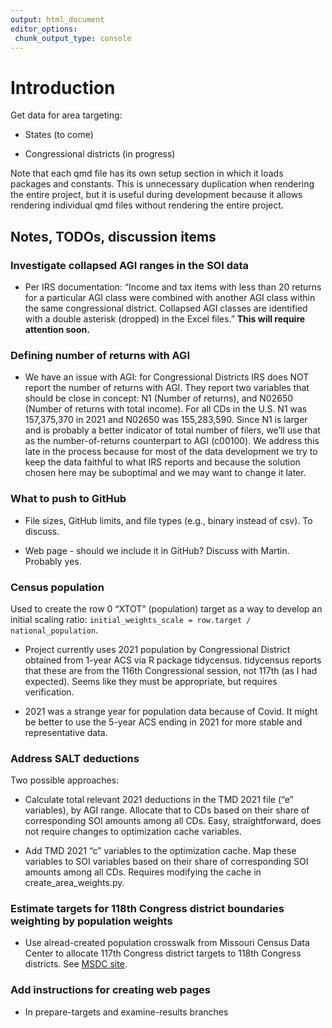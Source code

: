 ```yaml
---
output: html_document
editor_options: 
 chunk_output_type: console
---
```


# Introduction

Get data for area targeting:

-   States (to come)

-   Congressional districts (in progress)

Note that each qmd file has its own setup section in which it loads packages and constants. This is unnecessary duplication when rendering the entire project, but it is useful during development because it allows rendering individual qmd files without rendering the entire project.

## Notes, TODOs, discussion items

### Investigate collapsed AGI ranges in the SOI data

-   Per IRS documentation: "Income and tax items with less than 20 returns for a particular AGI class were combined with another AGI class within the same congressional district. Collapsed AGI classes are identified with a double asterisk (dropped) in the Excel files." **This will require attention soon.**

### Defining number of returns with AGI

-   We have an issue with AGI: for Congressional Districts IRS does NOT report the number of returns with AGI. They report two variables that should be close in concept: N1 (Number of returns), and N02650 (Number of returns with total income). For all CDs in the U.S. N1 was 157,375,370 in 2021 and N02650 was 155,283,590. Since N1 is larger and is probably a better indicator of total number of filers, we'll use that as the number-of-returns counterpart to AGI (c00100). We address this late in the process because for most of the data development we try to keep the data faithful to what IRS reports and because the solution chosen here may be suboptimal and we may want to change it later.

### What to push to GitHub

-   File sizes, GitHub limits, and file types (e.g., binary instead of csv). To discuss.

-   Web page - should we include it in GitHub? Discuss with Martin. Probably yes.

### Census population

Used to create the row 0 "XTOT" (population) target as a way to develop an initial scaling ratio:  `initial_weights_scale = row.target / national_population`.

-   Project currently uses 2021 population by Congressional District obtained from 1-year ACS via R package tidycensus. tidycensus reports that these are from the 116th Congressional session, not 117th (as I had expected). Seems like they must be appropriate, but requires verification.

-   2021 was a strange year for population data because of Covid. It might be better to use the 5-year ACS ending in 2021 for more stable and representative data.

### Address SALT deductions

Two possible approaches:

-   Calculate total relevant 2021 deductions in the TMD 2021 file ("e" variables), by AGI range. Allocate that to CDs based on their share of corresponding SOI amounts among all CDs. Easy, straightforward, does not require changes to optimization cache variables.

-   Add TMD 2021 "c" variables to the optimization cache. Map these variables to SOI variables based on their share of corresponding SOI amounts among all CDs. Requires modifying the cache in create_area_weights.py.

### Estimate targets for 118th Congress district boundaries weighting by population weights

-   Use alread-created population crosswalk from Missouri Census Data Center to allocate 117th Congress district targets to 118th Congress districts. See [MSDC site](https://mcdc.missouri.edu/applications/geocorr2022.html).


### Add instructions for creating web pages

-   In prepare-targets and examine-results branches

